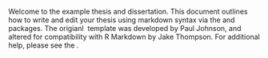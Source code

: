 Welcome to the example \textbf{cosmodown} thesis and dissertation. This document outlines how to write and edit your thesis using markdown syntax via the \textbf{cosmodown} and \textbf{bookdown} packages. The origianl \LaTeX\ template was developed by Paul Johnson, and altered for compatibility with R Markdown by Jake Thompson. For additional help, please see the  \href{https://github.com/wjakethompson/cosmodown}{Github repository}.
